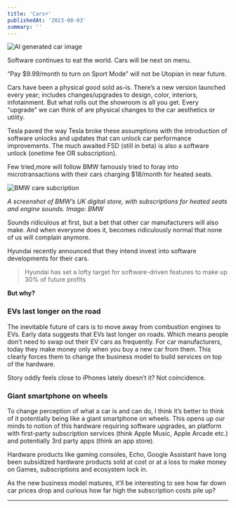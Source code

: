 ```yaml
---
title: 'Cars+'
publishedAt: '2023-08-03'
summary: ''
---
```


<Image
  src="/images/cars.jpg"
  alt="AI generated car image"
  width={800}
  height={600}
/>

Software continues to eat the world. Cars will be next on menu.

“Pay $9.99/month to turn on Sport Mode” will not be Utopian in near future.

Cars have been a physical good sold as-is. There’s a new version launched every year; includes changes/upgrades to design, color, interiors, infotainment. But what rolls out the showroom is all you get. Every “upgrade” we can think of are physical changes to the car aesthetics or utility.

Tesla paved the way
Tesla broke these assumptions with the introduction of software unlocks and updates that can unlock car performance improvements. The much awaited FSD (still in beta) is also a software unlock (onetime fee OR subscription).

<TweetEmbed id="1107664202871816192" />

Few tried,more will follow
BMW famously tried to foray into microtransactions with their cars charging $18/month for heated seats.

<Image
  src="/images/BMW.jpg"
  alt="BMW care subcription"
  width={800}
  height={600}
/>

*A screenshot of BMW’s UK digital store, with subscriptions for heated seats and engine sounds. Image: BMW*

Sounds ridiculous at first, but a bet that other car manufacturers will also make. And when everyone does it, becomes ridiculously normal that none of us will complain anymore.

Hyundai recently announced that they intend invest into software developments for their cars.

> Hyundai has set a lofty target for software-driven features to make up 30% of future profits

**But why?**

### EVs last longer on the road

The inevitable future of cars is to move away from combustion engines to EVs. Early data suggests that EVs last longer on roads. Which means people don’t need to swap out their EV cars as frequently. For car manufacturers, today they make money only when you buy a new car from them. This clearly forces them to change the business model to build services on top of the hardware.

Story oddly feels close to iPhones lately doesn’t it? Not coincidence.

### Giant smartphone on wheels

To change perception of what a car is and can do, I think it’s better to think of it potentially being like a giant smartphone on wheels. This opens up our minds to notion of this hardware requiring software upgrades, an platform with first-party subscription services (think Apple Music, Apple Arcade etc.) and potentially 3rd party apps (think an app store).

Hardware products like gaming consoles, Echo, Google Assistant have long been subsidized hardware products sold at cost or at a loss to make money on Games, subscriptions and ecosystem lock in.

As the new business model matures, it’ll be interesting to see how far down car prices drop and curious how far high the subscription costs pile up?

--------------